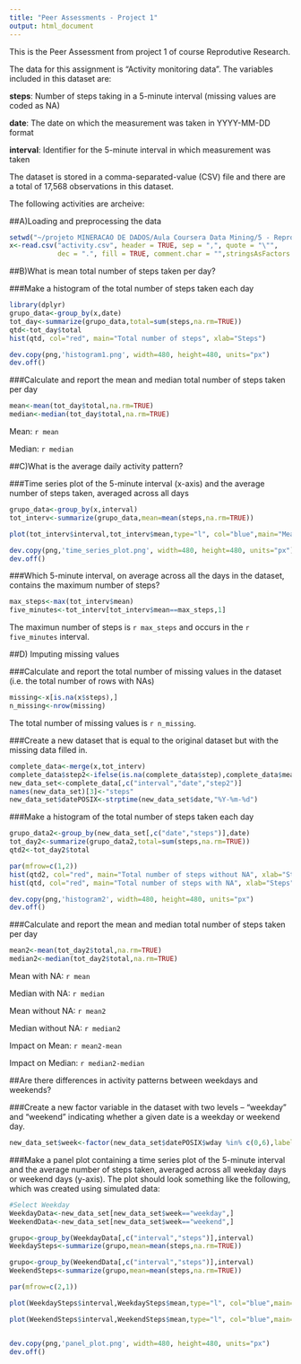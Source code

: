 ```yaml
---
title: "Peer Assessments - Project 1"
output: html_document
---
```


This is the Peer Assessment from project 1 of course Reprodutive Research.

The data for this assignment is "Activity monitoring data". The variables included in this dataset are:

**steps**: Number of steps taking in a 5-minute interval (missing values are coded as NA)

**date**: The date on which the measurement was taken in YYYY-MM-DD format

**interval**: Identifier for the 5-minute interval in which measurement was taken

The dataset is stored in a comma-separated-value (CSV) file and there are a total of 17,568 observations in this dataset.

The following activities are archeive:

##A)Loading and preprocessing the data


```r
setwd("~/projeto MINERACAO DE DADOS/Aula Coursera Data Mining/5 - Reproducible Researsh/Peer Assessments/Peer Assessments 1")
x<-read.csv("activity.csv", header = TRUE, sep = ",", quote = "\"",
            dec = ".", fill = TRUE, comment.char = "",stringsAsFactors = FALSE)
```

##B)What is mean total number of steps taken per day?

###Make a histogram of the total number of steps taken each day

```r

library(dplyr)
grupo_data<-group_by(x,date)
tot_day<-summarize(grupo_data,total=sum(steps,na.rm=TRUE))
qtd<-tot_day$total
hist(qtd, col="red", main="Total number of steps", xlab="Steps")

dev.copy(png,'histogram1.png', width=480, height=480, units="px")
dev.off()
```


###Calculate and report the mean and median total number of steps taken per day

```r

mean<-mean(tot_day$total,na.rm=TRUE)
median<-median(tot_day$total,na.rm=TRUE)

```

Mean: `r mean` 

Median: `r median` 


##C)What is the average daily activity pattern?

###Time series plot of the 5-minute interval (x-axis) and the average number of steps taken, averaged across all days


```r

grupo_data<-group_by(x,interval)
tot_interv<-summarize(grupo_data,mean=mean(steps,na.rm=TRUE))

plot(tot_interv$interval,tot_interv$mean,type="l", col="blue",main="Mean of steps", ylab="Steps",xlab="inteval")

dev.copy(png,'time_series_plot.png', width=480, height=480, units="px")
dev.off()

```

###Which 5-minute interval, on average across all the days in the dataset, contains the maximum number of steps?

```r
max_steps<-max(tot_interv$mean)
five_minutes<-tot_interv[tot_interv$mean==max_steps,1]

```

The maximun number of steps is `r max_steps` and occurs in the `r five_minutes` interval.



##D) Imputing missing values

###Calculate and report the total number of missing values in the dataset (i.e. the total number of rows with NAs)

```r
missing<-x[is.na(x$steps),]
n_missing<-nrow(missing)

```

The total number of missing values is `r n_missing`.


###Create a new dataset that is equal to the original dataset but with the missing data filled in.


```r
complete_data<-merge(x,tot_interv)
complete_data$step2<-ifelse(is.na(complete_data$step),complete_data$mean,complete_data$step)
new_data_set<-complete_data[,c("interval","date","step2")]
names(new_data_set)[3]<-"steps"
new_data_set$datePOSIX<-strptime(new_data_set$date,"%Y-%m-%d")

```

###Make a histogram of the total number of steps taken each day 


```r

grupo_data2<-group_by(new_data_set[,c("date","steps")],date)
tot_day2<-summarize(grupo_data2,total=sum(steps,na.rm=TRUE))
qtd2<-tot_day2$total

par(mfrow=c(1,2))
hist(qtd2, col="red", main="Total number of steps without NA", xlab="Steps")
hist(qtd, col="red", main="Total number of steps with NA", xlab="Steps")

dev.copy(png,'histogram2', width=480, height=480, units="px")
dev.off()

```



###Calculate and report the mean and median total number of steps taken per day

```r

mean2<-mean(tot_day2$total,na.rm=TRUE)
median2<-median(tot_day2$total,na.rm=TRUE)

```


Mean with NA: `r mean` 

Median with NA: `r median` 


Mean without NA: `r mean2` 

Median without NA: `r median2` 


Impact on Mean: `r mean2-mean`

Impact on Median: `r median2-median` 

##Are there differences in activity patterns between weekdays and weekends?

###Create a new factor variable in the dataset with two levels -- "weekday" and "weekend" indicating whether a given date is a weekday or weekend day.

```r

new_data_set$week<-factor(new_data_set$datePOSIX$wday %in% c(0,6),labels=c("weekday","weekend"))

```

###Make a panel plot containing a time series plot of the 5-minute interval and the average number of steps taken, averaged across all weekday days or weekend days (y-axis). The plot should look something like the following, which was created using simulated data:


```r
#Select Weekday
WeekdayData<-new_data_set[new_data_set$week=="weekday",]
WeekendData<-new_data_set[new_data_set$week=="weekend",]

grupo<-group_by(WeekdayData[,c("interval","steps")],interval)
WeekdaySteps<-summarize(grupo,mean=mean(steps,na.rm=TRUE))

grupo<-group_by(WeekendData[,c("interval","steps")],interval)
WeekendSteps<-summarize(grupo,mean=mean(steps,na.rm=TRUE))

par(mfrow=c(2,1))

plot(WeekdaySteps$interval,WeekdaySteps$mean,type="l", col="blue",main="Mean of steps in Weekdays", ylab="Steps",xlab="inteval")

plot(WeekendSteps$interval,WeekendSteps$mean,type="l", col="blue",main="Mean of steps in Weekends", ylab="Steps",xlab="inteval")


dev.copy(png,'panel_plot.png', width=480, height=480, units="px")
dev.off()
```

